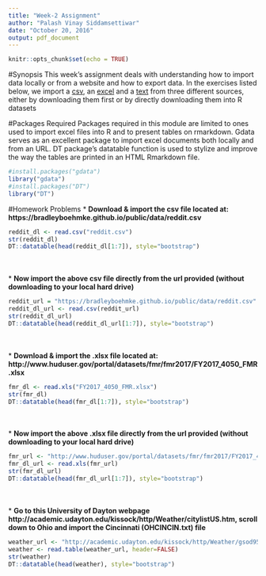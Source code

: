 ---
title: "Week-2 Assignment"
author: "Palash Vinay Siddamsettiwar"
date: "October 20, 2016"
output: pdf_document
---

```{r setup, include=FALSE}
knitr::opts_chunk$set(echo = TRUE)
```

#Synopsis
This week's assignment deals with understanding how to import data locally or from a website and how to export data. In the exercises listed below, we import a [csv](https://bradleyboehmke.github.io/public/data/reddit.csv), an [excel](http://www.huduser.gov/portal/datasets/fmr/fmr2017/FY2017_4050_FMR.xlsx) and a [text](http://academic.udayton.edu/kissock/http/Weather/gsod95-current/OHCINCIN.txt) from three different sources, either by downloading them first or by directly downloading them into R datasets

#Packages Required
Packages required in this module are limited to ones used to import excel files into R and to present tables on rmarkdown. Gdata serves as an excellent package to import excel documents both locally and from an URL. DT package's datatable function is used to stylize and improve the way the tables are printed in an HTML Rmarkdown file.

``` {r message=F}
#install.packages("gdata")
library("gdata")
#install.packages("DT")
library("DT")
```

#Homework Problems
* **Download & import the csv file located at: https://bradleyboehmke.github.io/public/data/reddit.csv**
``` {r}
reddit_dl <- read.csv("reddit.csv")
str(reddit_dl)
DT::datatable(head(reddit_dl[1:7]), style="bootstrap")
```
<br>
<br>
* **Now import the above csv file directly from the url provided (without downloading to your local hard drive)**
``` {r}
reddit_url = "https://bradleyboehmke.github.io/public/data/reddit.csv"
reddit_dl_url <- read.csv(reddit_url)
str(reddit_dl_url)
DT::datatable(head(reddit_dl_url[1:7]), style="bootstrap")
```
<br>
<br>
* **Download & import the .xlsx file located at: http://www.huduser.gov/portal/datasets/fmr/fmr2017/FY2017_4050_FMR.xlsx**

``` {r}
fmr_dl <- read.xls("FY2017_4050_FMR.xlsx")
str(fmr_dl)
DT::datatable(head(fmr_dl[1:7]), style="bootstrap")
```
<br>
<br>
* **Now import the above .xlsx file directly from the url provided (without downloading to your local hard drive)**
``` {r}
fmr_url <- "http://www.huduser.gov/portal/datasets/fmr/fmr2017/FY2017_4050_FMR.xlsx"
fmr_dl_url <- read.xls(fmr_url)
str(fmr_dl_url)
DT::datatable(head(fmr_dl_url[1:7]), style="bootstrap")
```
<br>
<br>
* **Go to this University of Dayton webpage http://academic.udayton.edu/kissock/http/Weather/citylistUS.htm, scroll down to Ohio and import the Cincinnati (OHCINCIN.txt) file**
``` {r}
weather_url <- "http://academic.udayton.edu/kissock/http/Weather/gsod95-current/OHCINCIN.txt"
weather <- read.table(weather_url, header=FALSE)
str(weather)
DT::datatable(head(weather), style="bootstrap")
```
<br>
<br>
